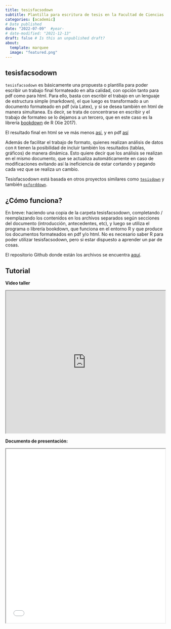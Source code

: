 ```yaml
---
title: tesisfacsodown
subtitle: Plantilla para escritura de tesis en la Facultad de Ciencias Sociales de la Universidad de Chile
categories: [academic]
# Date published
date: "2022-07-09"  #year-
# date-modified: "2021-12-13"
draft: false # Is this an unpublished draft?
about:
  template: marquee
  image: "featured.png"  
---
```


## tesisfacsodown

`tesisfacsodown` es básicamente una propuesta o plantilla para poder escribir un trabajo final formateado en alta calidad, con opción tanto para pdf como para html. Para ello, basta con escribir el trabajo en un lenguaje de estructura simple (markdown), el que luego es transformado a un documento formateado en pdf (vía Latex), y si se desea también en html de manera simultanea. Es decir, se trata de concentrarse en escribir y el trabajo de formateo se lo dejamos a un tercero, que en este caso es la librería [bookdown](https://bookdown.org/) de R (Xie 2017).

El resultado final en html se ve más menos [así](https://juancarloscastillo.github.io/tesisfacsodown/introducci%C3%B3n-tesisfacsodown.html), y en pdf [así](https://juancarloscastillo.github.io/tesisfacsodown/tesis.pdf)

Además de facilitar el trabajo de formato, quienes realizan análisis de datos con `R` tienen la posibilidad de incluir también los resultados (tablas, gráficos) de manera dinámica. Esto quiere decir que los análisis se realizan en el mismo documento, que se actualiza automáticamente en caso de modificaciones evitando así la ineficiencia de estar cortando y pegando cada vez que se realiza un cambio.

Tesisfacsodown está basada en otros proyectos similares como [`tesisdown`](https://github.com/ismayc/thesisdown) y también [`oxforddown`](https://github.com/ulyngs/oxforddown).

## ¿Cómo funciona?

En breve: haciendo una copia de la carpeta tesisfacsodown, completando / reemplazando los contenidos en los archivos separados según secciones del documento (introducción, antecedentes, etc), y luego se utiliza el programa o librería bookdown, que funciona en el entorno R y que produce los documentos formateados en pdf y/o html. No es necesario saber R para poder utilizar tesisfacsodown, pero si estar dispuesto a aprender un par de cosas.

El repositorio Github donde están los archivos se encuentra [aquí](https://github.com/juancarloscastillo/tesisfacsodown).

## Tutorial

**Video taller**

<iframe src="https://www.dropbox.com/s/u3g2x74nj31jsu1/zoom_0.mp4?raw=1" height="450" width=100% allowfullscreen="true"></iframe>


**Documento de presentación:**

<iframe src=/documents/talleres-cursos/tesisfacsodown/tesisfacsodown.html height="550" width=100% allowfullscreen="true">
</iframe>
